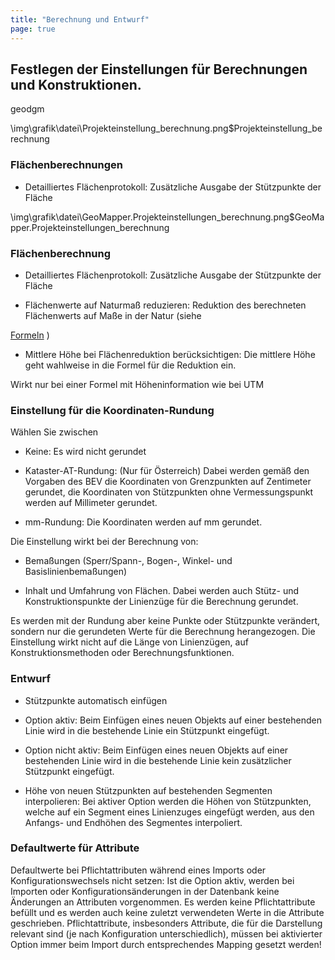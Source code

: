 ```yaml
---
title: "Berechnung und Entwurf"
page: true
---
```

## Festlegen der Einstellungen f&#252;r Berechnungen und Konstruktionen.

<GeoDesigner> <Placeholder>geodgm</Placeholder> 

<Image>\img\grafik\datei\Projekteinstellung_berechnung.png$Projekteinstellung_berechnung</Image>


### Fl&#228;chenberechnungen

- <Bold> Detailliertes Fl&#228;chenprotokoll: </Bold>  Zus&#228;tzliche Ausgabe der St&#252;tzpunkte der Fl&#228;che





</GeoDesigner>
<GeoMapper>
<Image>\img\grafik\datei\GeoMapper.Projekteinstellungen_berechnung.png$GeoMapper.Projekteinstellungen_berechnung</Image>


### Fl&#228;chenberechnung

- <Bold> Detailliertes Fl&#228;chenprotokoll: </Bold>  Zus&#228;tzliche Ausgabe der St&#252;tzpunkte der Fl&#228;che


- <Bold> Fl&#228;chenwerte auf Naturma&#223; reduzieren: </Bold>  Reduktion des berechneten Fl&#228;chenwerts auf Ma&#223;e in der Natur (siehe 

[Formeln](../anhang/reduktion)
)


- <Bold> Mittlere H&#246;he bei Fl&#228;chenreduktion ber&#252;cksichtigen: </Bold>  Die mittlere H&#246;he geht wahlweise in die Formel f&#252;r die Reduktion ein. 



<Warning>
Wirkt nur bei einer Formel mit H&#246;heninformation wie bei UTM 

</Warning>



</GeoMapper>

### Einstellung f&#252;r die Koordinaten-Rundung
W&#228;hlen Sie zwischen

-  Keine: Es wird nicht gerundet

-  Kataster-AT-Rundung: (Nur f&#252;r &#214;sterreich) Dabei werden gem&#228;&#223; den Vorgaben des BEV die Koordinaten von Grenzpunkten auf Zentimeter gerundet, die Koordinaten von St&#252;tzpunkten ohne Vermessungspunkt werden auf Millimeter gerundet. 

-  mm-Rundung: Die Koordinaten werden auf mm gerundet.



Die Einstellung wirkt bei der Berechnung von:

- Bema&#223;ungen (Sperr/Spann-, Bogen-, Winkel- und Basislinienbema&#223;ungen)

- Inhalt und Umfahrung von Fl&#228;chen. Dabei werden auch St&#252;tz- und Konstruktionspunkte der Linienz&#252;ge f&#252;r die Berechnung gerundet.



<Success>
Es werden mit der Rundung aber keine Punkte oder St&#252;tzpunkte ver&#228;ndert, sondern nur die gerundeten Werte f&#252;r die Berechnung herangezogen.
</Success>

<Success>
Die Einstellung wirkt nicht auf die L&#228;nge von Linienz&#252;gen, auf Konstruktionsmethoden oder Berechnungsfunktionen.
</Success>

###  Entwurf

-  St&#252;tzpunkte automatisch einf&#252;gen

- Option aktiv: Beim Einf&#252;gen eines neuen Objekts auf einer bestehenden Linie wird in die bestehende Linie ein St&#252;tzpunkt eingef&#252;gt.

- Option nicht aktiv: Beim Einf&#252;gen eines neuen Objekts auf einer bestehenden Linie wird in die bestehende Linie kein zus&#228;tzlicher St&#252;tzpunkt eingef&#252;gt.



-  H&#246;he von neuen St&#252;tzpunkten auf bestehenden Segmenten interpolieren: Bei aktiver Option werden die H&#246;hen von St&#252;tzpunkten, welche auf ein Segment eines Linienzuges eingef&#252;gt werden, aus den Anfangs- und Endh&#246;hen des Segmentes interpoliert.





### Defaultwerte f&#252;r Attribute
Defaultwerte bei Pflichtattributen w&#228;hrend eines Imports oder Konfigurationswechsels nicht setzen: 
Ist die Option aktiv, werden bei Importen oder Konfigurations&#228;nderungen in der Datenbank keine &#196;nderungen an Attributen vorgenommen. Es werden keine Pflichtattribute bef&#252;llt und es werden auch keine zuletzt verwendeten Werte in die Attribute geschrieben. 
Pflichtattribute, insbesonders Attribute, die f&#252;r die Darstellung relevant sind (je nach Konfiguration unterschiedlich), m&#252;ssen bei aktivierter Option immer beim Import durch entsprechendes Mapping gesetzt werden!
